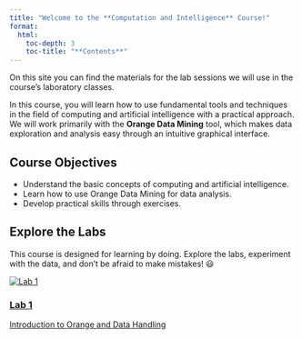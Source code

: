 ```yaml
---
title: "Welcome to the **Computation and Intelligence** Course!"
format:
  html:
    toc-depth: 3
    toc-title: "**Contents**"
---
```


On this site you can find the materials for the lab sessions we will use in the course's laboratory classes.

In this course, you will learn how to use fundamental tools and techniques in the field of computing and artificial intelligence with a practical approach. We will work primarily with the **Orange Data Mining** tool, which makes data exploration and analysis easy through an intuitive graphical interface.

## Course Objectives
- Understand the basic concepts of computing and artificial intelligence.
- Learn how to use Orange Data Mining for data analysis.
- Develop practical skills through exercises.

## Explore the Labs
This course is designed for learning by doing. Explore the labs, experiment with the data, and don't be afraid to make mistakes! 😃
```{=html}
<div class="lab-grid">
  <a href="lab1.es.qmd" class="lab-card">
    <div class="card-inner">
      <img src="_resources/images/lab1.jpg" alt="Lab 1">
      <div class="overlay">
        <div class="overlay-text">
          <h3>Lab 1</h3>
          <span class="subtitle">Introduction to Orange and Data Handling</span>
        </div>
      </div>
    </div>
  </a>

<!-- <a href="lab2.es.qmd" class="lab-card">
    <div class="card-inner">
      <img src="_resources/images/lab2.jpg" alt="Lab 2">
      <div class="overlay">
        <h3>Lab 2</h3>
      </div>
    </div>
  </a>

  <a href="lab3.es.qmd" class="lab-card">
    <div class="card-inner">
      <img src="_resources/images/lab3.jpg" alt="Lab 3">
      <div class="overlay">
        <h3>Lab 3</h3>
      </div>
    </div>
  </a> -->
</div>
```